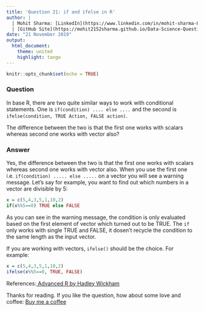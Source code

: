 ```yaml
---
title: 'Question 21: if and ifelse in R'
author: |
  | Mohit Sharma: [LinkedIn](https://www.linkedin.com/in/mohit-sharma-82030487/), [Twitter](https://twitter.com/mohitsh48631107)
  | [GitHub Site](https://mohit2152sharma.github.io/Data-Science-Question-A-Day/), [Repository](https://github.com/mohit2152sharma/Data-Science-Question-A-Day)
date: "21 November 2019"
output: 
  html_document:
    theme: united
    highlight: tango
---
```


```r
knitr::opts_chunk$set(echo = TRUE)
```

### Question

In base R, there are two quite similar ways to work with conditional statements. One is `if(condition) .... else ....` and the second is `ifelse(condition, TRUE Action, FALSE action)`.

The difference between the two is that the first one works with scalars whereas second one works with vector also?

### Answer

Yes, the difference between the two is that the first one works with scalars whereas second one works with vector also. When you use the first one i.e. `if(condition) ..... else .....` on a vector you will see a warning message. Let's say for example, you want to find out which numbers in a vector are divisible by 5:
```r
x = c(5,4,3,5,1,10,2)
if(x%%5==0) TRUE else FALSE
```
As you can see in the warning message, the condition is only evaluated based on the first element of vector which turned out to be TRUE. The `if` only works with single TRUE and FALSE, it dosen't recycle the condition to the same length as the input vector.

If you are working with vectors, `ifelse()` should be the choice. For example:
```r
x = c(5,4,3,5,1,10,2)
ifelse(x%%5==0, TRUE, FALSE)
```

References:<a href='https://adv-r.hadley.nz/control-flow.html'> Advanced R by Hadley Wickham</a>

Thanks for reading. If you like the question, how about some love and coffee: <a href='https://www.buymeacoffee.com/NgFs2zX'>Buy me a coffee</a>
